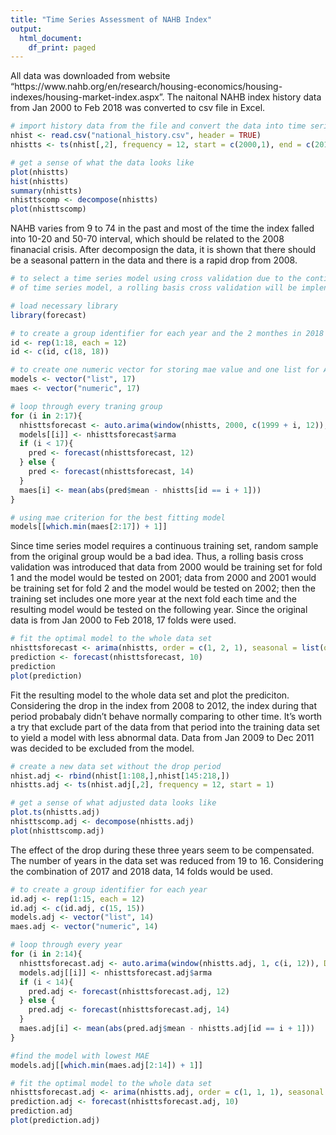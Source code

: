 ```yaml
---
title: "Time Series Assessment of NAHB Index"
output:
  html_document:
    df_print: paged
---
```


All data was downloaded from website "https://www.nahb.org/en/research/housing-economics/housing-indexes/housing-market-index.aspx". The naitonal NAHB index history data from Jan 2000 to Feb 2018 was converted to csv file in Excel.

```r
# import history data from the file and convert the data into time series object
nhist <- read.csv("national_history.csv", header = TRUE)
nhistts <- ts(nhist[,2], frequency = 12, start = c(2000,1), end = c(2018,2))

# get a sense of what the data looks like
plot(nhistts)
hist(nhistts)
summary(nhistts)
nhisttscomp <- decompose(nhistts)
plot(nhisttscomp)
```

NAHB varies from 9 to 74 in the past and most of the time the index falled into 10-20 and 50-70 interval, which should be related to the 2008 finanacial crisis. After decomposign the data, it is shown that there should be a seasonal pattern in the data and there is a rapid drop from 2008. 

```r
# to select a time series model using cross validation due to the continuous requirement 
# of time series model, a rolling basis cross validation will be implented

# load necessary library
library(forecast)

# to create a group identifier for each year and the 2 monthes in 2018 will be combined with 2017
id <- rep(1:18, each = 12)
id <- c(id, c(18, 18))

# to create one numeric vector for storing mae value and one list for ARIMA parameters
models <- vector("list", 17)
maes <- vector("numeric", 17)

# loop through every traning group
for (i in 2:17){
  nhisttsforecast <- auto.arima(window(nhistts, 2000, c(1999 + i, 12)), D = 1, trace = TRUE)
  models[[i]] <- nhisttsforecast$arma
  if (i < 17){
    pred <- forecast(nhisttsforecast, 12)
  } else {
    pred <- forecast(nhisttsforecast, 14)
  }
  maes[i] <- mean(abs(pred$mean - nhistts[id == i + 1]))
}

# using mae criterion for the best fitting model
models[[which.min(maes[2:17]) + 1]]
```

Since time series model requires a continuous training set, random sample from the original group would be a bad idea. Thus, a rolling basis cross validation was introduced that data from 2000 would be training set for fold 1 and the model would be tested on 2001; data from 2000 and 2001 would be training set for fold 2 and the model would be tested on 2002; then the training set includes one more year at the next fold each time and the resulting model would be tested on the following year. Since the original data is from Jan 2000 to Feb 2018, 17 folds were used.

```r
# fit the optimal model to the whole data set
nhisttsforecast <- arima(nhistts, order = c(1, 2, 1), seasonal = list(order = c(0, 0, 1), period = 12))
prediction <- forecast(nhisttsforecast, 10)
prediction
plot(prediction)
```

Fit the resulting model to the whole data set and plot the prediciton.
Considering the drop in the index from 2008 to 2012, the index during that period probabaly didn't behave normally comparing to other time. It's worth a try that exclude part of the data from that period into the training data set to yield a model with less abnormal data. Data from Jan 2009 to Dec 2011 was decided to be excluded from the model.

```r
# create a new data set without the drop period
nhist.adj <- rbind(nhist[1:108,],nhist[145:218,])
nhistts.adj <- ts(nhist.adj[,2], frequency = 12, start = 1)

# get a sense of what adjusted data looks like
plot.ts(nhistts.adj)
nhisttscomp.adj <- decompose(nhistts.adj)
plot(nhisttscomp.adj)
```

The effect of the drop during these three years seem to be compensated. The number of years in the data set was reduced from 19 to 16. Considering the combination of 2017 and 2018 data, 14 folds would be used.

```r
# to create a group identifier for each year
id.adj <- rep(1:15, each = 12)
id.adj <- c(id.adj, c(15, 15))
models.adj <- vector("list", 14)
maes.adj <- vector("numeric", 14)

# loop through every year
for (i in 2:14){
  nhisttsforecast.adj <- auto.arima(window(nhistts.adj, 1, c(i, 12)), D = 1, trace = TRUE)
  models.adj[[i]] <- nhisttsforecast.adj$arma
  if (i < 14){
    pred.adj <- forecast(nhisttsforecast.adj, 12)
  } else {
    pred.adj <- forecast(nhisttsforecast.adj, 14)
  }
  maes.adj[i] <- mean(abs(pred.adj$mean - nhistts.adj[id == i + 1]))
}

#find the model with lowest MAE
models.adj[[which.min(maes.adj[2:14]) + 1]]

# fit the optimal model to the whole data set
nhisttsforecast.adj <- arima(nhistts.adj, order = c(1, 1, 1), seasonal = list(order = c(0, 1, 0), period = 12))
prediction.adj <- forecast(nhisttsforecast.adj, 10)
prediction.adj
plot(prediction.adj)
```

